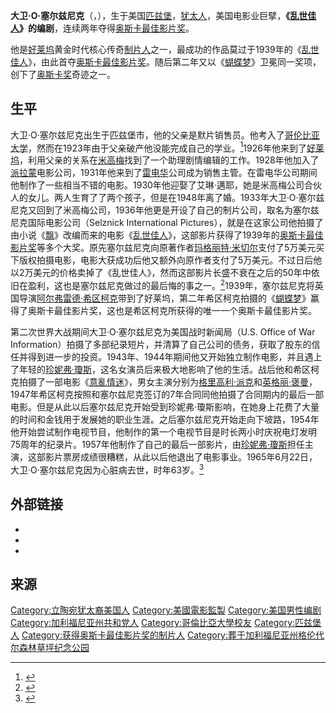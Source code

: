 {{Expand|time=2018-01-23}}
{{noteTA
|T=zh-hans:大卫·O·塞尔兹尼克; zh-hant:大衛·賽茲尼克;
|1=zh-hans:大卫·O·塞尔兹尼克; zh-hant:大衛·賽茲尼克;
}}
{{艺人
| type=监制
| name =  David O. Selznick<br>大卫·O·塞尔兹尼克
| name_en =
| image = DavidSelznick.jpg
| imagesize = 
| 民族 = 犹太人
| birthdate = 1902年5月10日<ref>{{Cite web |url=http://www.biography.com/people/david-o-selznick-9478748 |title=David O. Selznick biography |access-date=2013-08-07 |archive-date=2018-08-02 |archive-url=https://web.archive.org/web/20180802162453/https://www.biography.com/people/david-o-selznick-9478748 }}</ref>
| location = {{USA}}[[匹兹堡|匹兹堡]]
| deathdate ={{death date and age|1965|6|22|1902|5|10}}<ref>{{Cite web |url=http://www.famousbirthdays.com/people/david-o-selznick.html |title=David O. Selznick — Producer |access-date=2013-08-07 |archive-date=2022-02-20 |archive-url=https://web.archive.org/web/20220220210518/https://www.famousbirthdays.com/people/david-o-selznick.html }}</ref>
| deathplace = {{USA}}[[洛杉矶|洛杉矶]]
| 教育程度 =  {{flagicon|USA}} [[哥伦比亚大学|哥伦比亚大学]]
| parents=Lewis J. Selznick<br>Florence A. Sachs
| spouse={{tsl|en|Irene Mayer Selznick|伊雷内·迈耶·塞尔兹尼克}}<br>（1930~1948，二子）<br>[[珍妮花·鍾絲|珍妮花·鍾絲]]<br>（1949~1965，一女）
| children= {{Plainlist|
* Daniel
* Jeffrey 
* Mary（已故）
}}
| 代表作 = [[乱世佳人|乱世佳人]]
| academyawards = '''[[奥斯卡最佳影片奖|最佳影片奖]]'''<br>1939年 《[[乱世佳人|乱世佳人]]》<br>1940年 《[[蝴蝶梦_(电影)|蝴蝶梦]]》 <br> '''[[俄文·撒尔伯格纪念奖|俄文·撒尔伯格纪念奖]]''' （1940年）
}}
'''大卫·O·塞尔兹尼克'''（{{lang|en|'''David O. Selznick'''}}，{{bd|1902年|5月10日|1965年|6月22日|catIdx=S}}），生于美国[[匹兹堡|匹兹堡]]，[[犹太人|犹太人]]，美国电影业巨擘，'''《[[乱世佳人|乱世佳人]]》的编剧'''，连续两年夺得[[奥斯卡最佳影片奖|奥斯卡最佳影片奖]]。

他是[[好莱坞|好莱坞]]黄金时代核心传奇[[制片人|制片人]]之一，最成功的作品莫过于1939年的《[[乱世佳人|乱世佳人]]》，由此首夺[[奥斯卡最佳影片奖|奥斯卡最佳影片奖]]。随后第二年又以《[[蝴蝶梦_(电影)|蝴蝶梦]]》卫冕同一奖项，创下了[[奥斯卡奖|奥斯卡奖]]奇迹之一。

==生平==
大卫·O·塞尔兹尼克出生于匹兹堡市，他的父亲是默片销售员。他考入了[[哥伦比亚大学|哥伦比亚大学]]，然而在1923年由于父亲破产他没能完成自己的学业。<ref>{{Cite web |url=http://www.tcm.com/tcmdb/person/174059%7C37056/David-O-Selznick/biography.html |title=BIOGRAPHY |access-date=2013-08-07 |archive-date=2019-06-03 |archive-url=https://web.archive.org/web/20190603013506/http://www.tcm.com/tcmdb/person/174059%7C37056/David-O-Selznick/biography.html |dead-url=no }}</ref>1926年他来到了[[好莱坞|好莱坞]]，利用父亲的关系在[[米高梅|米高梅]]找到了一个助理剧情编辑的工作。1928年他加入了[[派拉蒙|派拉蒙]]电影公司，1931年他来到了[[雷电华|雷电华]]公司成为销售主管。在雷电华公司期间他制作了一些相当不错的电影。1930年他迎娶了艾琳·邁耶，她是米高梅公司合伙人的女儿。两人生育了了两个孩子，但是在1948年离了婚。1933年大卫·O·塞尔兹尼克又回到了米高梅公司，1936年他更是开设了自己的制片公司，取名为塞尔兹尼克国际电影公司（Selznick International Pictures），就是在这家公司他拍摄了由小说《[[飘|飘]]》改编而来的电影《[[乱世佳人|乱世佳人]]》，这部影片获得了1939年的[[奥斯卡最佳影片奖|奥斯卡最佳影片奖]]等多个大奖。原先塞尔兹尼克向原著作者[[玛格丽特·米切尔|玛格丽特·米切尔]]支付了5万美元买下版权拍摄电影，电影大获成功后他又额外向原作者支付了5万美元。不过日后他以2万美元的价格卖掉了《乱世佳人》，然而这部影片长盛不衰在之后的50年中依旧在盈利，这也是塞尔兹尼克做过的最后悔的事之一。<ref>{{Cite web |url=http://www.findagrave.com/cgi-bin/fg.cgi?page=gr&GRid=941 |title=David O. Selznick |access-date=2013-08-07 |archive-date=2017-01-18 |archive-url=https://web.archive.org/web/20170118061333/https://www.findagrave.com/cgi-bin/fg.cgi?page=gr&GRid=941 |dead-url=no }}</ref>1939年，塞尔兹尼克将英国导演[[阿尔弗雷德·希区柯克|阿尔弗雷德·希区柯克]]带到了好莱坞，第二年希区柯克拍摄的《[[蝴蝶梦_(电影)|蝴蝶梦]]》赢得了奥斯卡最佳影片奖，这也是希区柯克所获得的唯一一个奥斯卡最佳影片奖。

第二次世界大战期间大卫·O·塞尔兹尼克为美国战时新闻局（U.S. Office of War Information）拍摄了多部纪录短片，并清算了自己公司的债务，获取了股东的信任并得到进一步的投资。1943年、1944年期间他又开始独立制作电影，并且遇上了年轻的[[珍妮弗·瓊斯|珍妮弗·瓊斯]]，这名女演员后来极大地影响了他的生活。战后他和希区柯克拍摄了一部电影《[[意亂情迷|意亂情迷]]》，男女主演分别为[[格里高利·派克|格里高利·派克]]和[[英格丽·褒曼|英格丽·褒曼]]，1947年希区柯克按照和塞尔兹尼克签订的7年合同同他拍摄了合同期内的最后一部电影。但是从此以后塞尔兹尼克开始受到珍妮弗·瓊斯影响，在她身上花费了大量的时间和金钱用于发展她的职业生涯。之后塞尔兹尼克开始走向下坡路，1954年他开始尝试制作电视节目，他制作的第一个电视节目是时长两小时庆祝电灯发明75周年的纪录片。1957年他制作了自己的最后一部影片，由[[珍妮弗·瓊斯|珍妮弗·瓊斯]]担任主演，这部影片票房成绩很糟糕，从此以后他退出了电影事业。1965年6月22日，大卫·O·塞尔兹尼克因为心脏病去世，时年63岁。<ref>{{Cite web |url=http://www.hollywoodsgoldenage.com/moguls/david_o_selznick.html |title=David O. Selznick 1902-1965 |access-date=2013-08-07 |archive-date=2020-02-20 |archive-url=https://web.archive.org/web/20200220005814/http://www.hollywoodsgoldenage.com/moguls/david_o_selznick.html |dead-url=no }}</ref>

== 外部链接 ==
* {{imdb name|id=0006388|name=大卫·O·塞尔兹尼克}}
* {{tcmdb name|id=174059|name=大卫·O·塞尔兹尼克}}
* {{AllMovie name|110766}}

==来源==
{{reflist}}

{{欧文·G·托尔伯格纪念奖|state=autocollapse}}
{{Authority control}}
{{DEFAULTSORT:Selznick, David O.}}
[[Category:立陶宛犹太裔美国人|Category:立陶宛犹太裔美国人]]
[[Category:美國電影監製|Category:美國電影監製]]
[[Category:美国男性编剧|Category:美国男性编剧]]
[[Category:加利福尼亚州共和党人|Category:加利福尼亚州共和党人]]
[[Category:哥倫比亞大學校友|Category:哥倫比亞大學校友]]
[[Category:匹兹堡人|Category:匹兹堡人]]
[[Category:获得奥斯卡最佳影片奖的制片人|Category:获得奥斯卡最佳影片奖的制片人]]
[[Category:葬于加利福尼亚州格伦代尔森林草坪纪念公园|Category:葬于加利福尼亚州格伦代尔森林草坪纪念公园]]